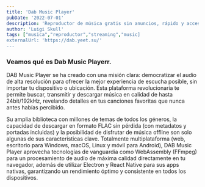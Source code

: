 ```yaml
---
title: 'Dab Music Player'
pubDate: '2022-07-01'
description: 'Reproductor de música gratis sin anuncios, rápido y accesible desde cualquier dispositivo.'
author: 'Luigi Skull'
tags: ["musica","reproductor","streaming","music]
externalUrl: 'https://dab.yeet.su/' 
---
```



### Veamos qué es Dab Music Playerr.


DAB Music Player se ha creado con una misión clara: democratizar el audio de alta resolución para ofrecer la mejor experiencia de escucha posible, sin importar tu dispositivo o ubicación. Esta plataforma revolucionaria te permite buscar, transmitir y descargar música en calidad de hasta 24bit/192kHz, revelando detalles en tus canciones favoritas que nunca antes habías percibido. 

Su amplia biblioteca con millones de temas de todos los géneros, la capacidad de descargar en formato FLAC sin pérdida (con metadatos y portadas incluidas) y la posibilidad de disfrutar de música offline son solo algunas de sus características clave. Totalmente multiplataforma (web, escritorio para Windows, macOS, Linux y móvil para Android), DAB Music Player aprovecha tecnologías de vanguardia como WebAssembly (FFmpeg) para un procesamiento de audio de máxima calidad directamente en tu navegador, además de utilizar Electron y React Native para sus apps nativas, garantizando un rendimiento óptimo y consistente en todos los dispositivos.
